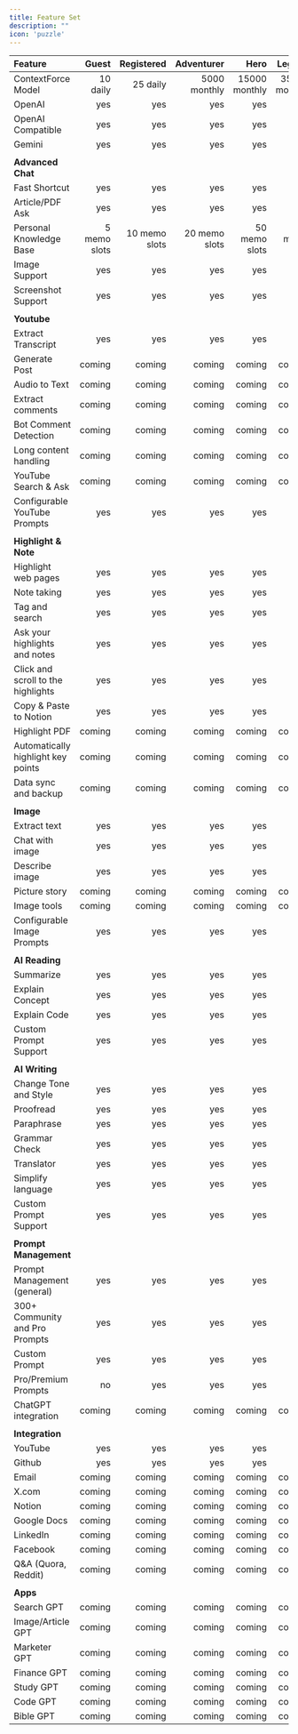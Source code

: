```yaml
---
title: Feature Set
description: ""
icon: 'puzzle'
---
```



| **Feature**                                        | **Guest**      | **Registered**      | **Adventurer**            | **Hero**                  | **Legend**                |
|:---------------------------------------------------|---------------:|--------------------:|--------------------------:|--------------------------:|--------------------------:|
| ContextForce Model                                 | 10 daily       | 25 daily            | 5000 monthly              | 15000 monthly             | 35000 monthly             |
| OpenAI                                             | yes            | yes                 | yes                       | yes                       | yes                       |
| OpenAI Compatible                                  | yes            | yes                 | yes                       | yes                       | yes                       |
| Gemini                                             | yes            | yes                 | yes                       | yes                       | yes                       |
|                                                    |                |                     |                           |                           |                           |
| **Advanced Chat**                                  |                |                     |                           |                           |                           |    
| Fast Shortcut                                      | yes            | yes                 | yes                       | yes                       | yes                       |    
| Article/PDF Ask                                    | yes            | yes                 | yes                       | yes                       | yes                       |    
| Personal Knowledge Base                            | 5 memo slots   | 10 memo slots       | 20 memo slots             | 50 memo slots             | 100 memo slots            |
| Image Support                                      | yes            | yes                 | yes                       | yes                       | yes                       |
| Screenshot Support                                 | yes            | yes                 | yes                       | yes                       | yes                       |
|                                                    |                |                     |                           |                           |                           |
| **Youtube**                                        |                |                     |                           |                           |                           |
| Extract Transcript                                 | yes            | yes                 | yes                       | yes                       | yes                       |
| Generate Post                                      | coming         | coming              | coming                    | coming                    | coming                    |
| Audio to Text                                      | coming         | coming              | coming                    | coming                    | coming                    |
| Extract comments                                   | coming         | coming              | coming                    | coming                    | coming                    |
| Bot Comment Detection                              | coming         | coming              | coming                    | coming                    | coming                    |
| Long content handling                              | coming         | coming              | coming                    | coming                    | coming                    |
| YouTube Search & Ask                               | coming         | coming              | coming                    | coming                    | coming                    |
| Configurable YouTube Prompts                       | yes            | yes                 | yes                       | yes                       | yes                       |
|                                                    |                |                     |                           |                           |                           |
| **Highlight & Note**                               |                |                     |                           |                           |                           |
| Highlight web pages                                | yes            | yes                 | yes                       | yes                       | yes                       |
| Note taking                                        | yes            | yes                 | yes                       | yes                       | yes                       |
| Tag and search                                     | yes            | yes                 | yes                       | yes                       | yes                       |
| Ask your highlights and notes                      | yes            | yes                 | yes                       | yes                       | yes                       |
| Click and scroll to the highlights                 | yes            | yes                 | yes                       | yes                       | yes                       |
| Copy & Paste to Notion                             | yes            | yes                 | yes                       | yes                       | yes                       |
| Highlight PDF                                      | coming         | coming              | coming                    | coming                    | coming                    |
| Automatically highlight key points                 | coming         | coming              | coming                    | coming                    | coming                    |
| Data sync and backup                               | coming         | coming              | coming                    | coming                    | coming                    |
|                                                    |                |                     |                           |                           |                           |
| **Image**                                          |                |                     |                           |                           |                           |
| Extract text                                       | yes            | yes                 | yes                       | yes                       | yes                       |
| Chat with image                                    | yes            | yes                 | yes                       | yes                       | yes                       |
| Describe image                                     | yes            | yes                 | yes                       | yes                       | yes                       |
| Picture story                                      | coming         | coming              | coming                    | coming                    | coming                    |
| Image tools                                        | coming         | coming              | coming                    | coming                    | coming                    |
| Configurable Image Prompts                         | yes            | yes                 | yes                       | yes                       | yes                       |
|                                                    |                |                     |                           |                           |                           |
| **AI Reading**                                     |                |                     |                           |                           |                           |
| Summarize                                          | yes            | yes                 | yes                       | yes                       | yes                       |
| Explain Concept                                    | yes            | yes                 | yes                       | yes                       | yes                       |
| Explain Code                                       | yes            | yes                 | yes                       | yes                       | yes                       |
| Custom Prompt Support                              | yes            | yes                 | yes                       | yes                       | yes                       |
|                                                    |                |                     |                           |                           |                           |
| **AI Writing**                                     |                |                     |                           |                           |                           |
| Change Tone and Style                              | yes            | yes                 | yes                       | yes                       | yes                       |
| Proofread                                          | yes            | yes                 | yes                       | yes                       | yes                       |
| Paraphrase                                         | yes            | yes                 | yes                       | yes                       | yes                       |
| Grammar Check                                      | yes            | yes                 | yes                       | yes                       | yes                       |
| Translator                                         | yes            | yes                 | yes                       | yes                       | yes                       |
| Simplify language                                  | yes            | yes                 | yes                       | yes                       | yes                       |
| Custom Prompt Support                              | yes            | yes                 | yes                       | yes                       | yes                       |
|                                                    |                |                     |                           |                           |                           |
| **Prompt Management**                              |                |                     |                           |                           |                           |
| Prompt Management (general)                        | yes            | yes                 | yes                       | yes                       | yes                       |
| 300+ Community and Pro Prompts                     | yes            | yes                 | yes                       | yes                       | yes                       |
| Custom Prompt                                      | yes            | yes                 | yes                       | yes                       | yes                       |
| Pro/Premium Prompts                                | no             | yes                 | yes                       | yes                       | yes                       |
| ChatGPT integration                                | coming         | coming              | coming                    | coming                    | coming                    |
|                                                    |                |                     |                           |                           |                           |
| **Integration**                                    |                |                     |                           |                           |                           |
| YouTube                                            | yes            | yes                 | yes                       | yes                       | yes                       |
| Github                                             | yes            | yes                 | yes                       | yes                       | yes                       |
| Email                                              | coming         | coming              | coming                    | coming                    | coming                    |
| X.com                                              | coming         | coming              | coming                    | coming                    | coming                    |
| Notion                                             | coming         | coming              | coming                    | coming                    | coming                    |
| Google Docs                                        | coming         | coming              | coming                    | coming                    | coming                    |
| LinkedIn                                           | coming         | coming              | coming                    | coming                    | coming                    |
| Facebook                                           | coming         | coming              | coming                    | coming                    | coming                    |
| Q&A (Quora, Reddit)                                | coming         | coming              | coming                    | coming                    | coming                    |
|                                                    |                |                     |                           |                           |                           |
| **Apps**                                           |                |                     |                           |                           |                           |    
| Search GPT                                         | coming         | coming              | coming                    | coming                    | coming                    |
| Image/Article GPT                                  | coming         | coming              | coming                    | coming                    | coming                    |
| Marketer GPT                                       | coming         | coming              | coming                    | coming                    | coming                    |
| Finance GPT                                        | coming         | coming              | coming                    | coming                    | coming                    |
| Study GPT                                          | coming         | coming              | coming                    | coming                    | coming                    |
| Code GPT                                           | coming         | coming              | coming                    | coming                    | coming                    |
| Bible GPT                                          | coming         | coming              | coming                    | coming                    | coming                    |
